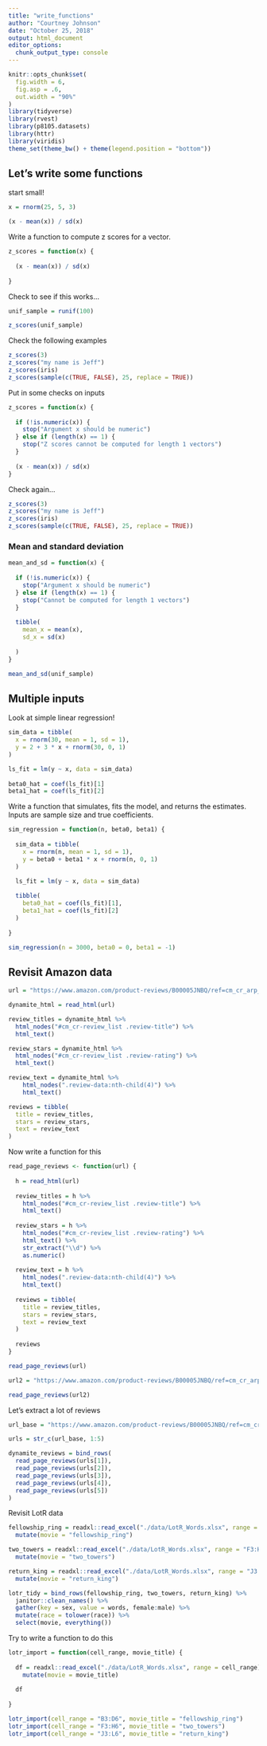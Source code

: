 ```yaml
---
title: "write_functions"
author: "Courtney Johnson"
date: "October 25, 2018"
output: html_document
editor_options: 
  chunk_output_type: console
---
```


```r
knitr::opts_chunk$set(
  fig.width = 6,
  fig.asp = .6,
  out.width = "90%"
)
library(tidyverse)
library(rvest)
library(p8105.datasets)
library(httr)
library(viridis)
theme_set(theme_bw() + theme(legend.position = "bottom"))
```


## Let's write some functions

start small!

```r
x = rnorm(25, 5, 3)

(x - mean(x)) / sd(x)
```


Write a function to compute z scores for a vector.

```r
z_scores = function(x) {
  
  (x - mean(x)) / sd(x)
  
}
```


Check to see if this works...

```r
unif_sample = runif(100)

z_scores(unif_sample)
```

Check the following examples


```r
z_scores(3)
z_scores("my name is Jeff")
z_scores(iris)
z_scores(sample(c(TRUE, FALSE), 25, replace = TRUE))
```

Put in some checks on inputs

```r
z_scores = function(x) {
  
  if (!is.numeric(x)) {
    stop("Argument x should be numeric")
  } else if (length(x) == 1) {
    stop("Z scores cannot be computed for length 1 vectors")
  }
  
  (x - mean(x)) / sd(x)
}
```

Check again...
```r
z_scores(3)
z_scores("my name is Jeff")
z_scores(iris)
z_scores(sample(c(TRUE, FALSE), 25, replace = TRUE))
```


### Mean and standard deviation

```r
mean_and_sd = function(x) {
  
  if (!is.numeric(x)) {
    stop("Argument x should be numeric")
  } else if (length(x) == 1) {
    stop("Cannot be computed for length 1 vectors")
  }
  
  tibble(
    mean_x = mean(x),
    sd_x = sd(x)
    
  )
}
```


```r
mean_and_sd(unif_sample)
```


## Multiple inputs 

Look at simple linear regression!

```r
sim_data = tibble(
  x = rnorm(30, mean = 1, sd = 1),
  y = 2 + 3 * x + rnorm(30, 0, 1)
)

ls_fit = lm(y ~ x, data = sim_data)
  
beta0_hat = coef(ls_fit)[1]
beta1_hat = coef(ls_fit)[2]
```


Write a function that simulates, fits the model, and returns the estimates. Inputs are sample size and true coefficients.


```r
sim_regression = function(n, beta0, beta1) {
  
  sim_data = tibble(
    x = rnorm(n, mean = 1, sd = 1),
    y = beta0 + beta1 * x + rnorm(n, 0, 1)
  )

  ls_fit = lm(y ~ x, data = sim_data)
  
  tibble(
    beta0_hat = coef(ls_fit)[1],
    beta1_hat = coef(ls_fit)[2]
  )
  
}
```


```r
sim_regression(n = 3000, beta0 = 0, beta1 = -1)
```


## Revisit Amazon data

```r
url = "https://www.amazon.com/product-reviews/B00005JNBQ/ref=cm_cr_arp_d_viewopt_rvwer?ie=UTF8&reviewerType=avp_only_reviews&sortBy=recent&pageNumber=1"

dynamite_html = read_html(url)

review_titles = dynamite_html %>%
  html_nodes("#cm_cr-review_list .review-title") %>%
  html_text()

review_stars = dynamite_html %>%
  html_nodes("#cm_cr-review_list .review-rating") %>%
  html_text()

review_text = dynamite_html %>%
    html_nodes(".review-data:nth-child(4)") %>%
    html_text()

reviews = tibble(
  title = review_titles,
  stars = review_stars,
  text = review_text
)
```


Now write a function for this

```r
read_page_reviews <- function(url) {
  
  h = read_html(url)
  
  review_titles = h %>%
    html_nodes("#cm_cr-review_list .review-title") %>%
    html_text()
  
  review_stars = h %>%
    html_nodes("#cm_cr-review_list .review-rating") %>%
    html_text() %>%
    str_extract("\\d") %>%
    as.numeric()
  
  review_text = h %>%
    html_nodes(".review-data:nth-child(4)") %>%
    html_text()
  
  reviews = tibble(
    title = review_titles,
    stars = review_stars,
    text = review_text
  )
  
  reviews
}

read_page_reviews(url)

url2 = "https://www.amazon.com/product-reviews/B00005JNBQ/ref=cm_cr_arp_d_viewopt_rvwer?ie=UTF8&reviewerType=avp_only_reviews&sortBy=recent&pageNumber=2"

read_page_reviews(url2)
```



Let's extract a lot of reviews

```r
url_base = "https://www.amazon.com/product-reviews/B00005JNBQ/ref=cm_cr_arp_d_viewopt_rvwer?ie=UTF8&reviewerType=avp_only_reviews&sortBy=recent&pageNumber="

urls = str_c(url_base, 1:5)

dynamite_reviews = bind_rows(
  read_page_reviews(urls[1]),
  read_page_reviews(urls[2]),
  read_page_reviews(urls[3]),
  read_page_reviews(urls[4]),
  read_page_reviews(urls[5])
)
```


Revisit LotR data

```r
fellowship_ring = readxl::read_excel("./data/LotR_Words.xlsx", range = "B3:D6") %>%
  mutate(movie = "fellowship_ring")

two_towers = readxl::read_excel("./data/LotR_Words.xlsx", range = "F3:H6") %>%
  mutate(movie = "two_towers")

return_king = readxl::read_excel("./data/LotR_Words.xlsx", range = "J3:L6") %>%
  mutate(movie = "return_king")

lotr_tidy = bind_rows(fellowship_ring, two_towers, return_king) %>%
  janitor::clean_names() %>%
  gather(key = sex, value = words, female:male) %>%
  mutate(race = tolower(race)) %>% 
  select(movie, everything())
```

Try to write a function to do this

```r
lotr_import = function(cell_range, movie_title) {
  
  df = readxl::read_excel("./data/LotR_Words.xlsx", range = cell_range) %>%
    mutate(movie = movie_title)
  
  df
  
}

lotr_import(cell_range = "B3:D6", movie_title = "fellowship_ring")
lotr_import(cell_range = "F3:H6", movie_title = "two_towers")
lotr_import(cell_range = "J3:L6", movie_title = "return_king")
```


